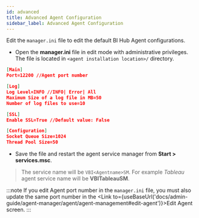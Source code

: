 ```yaml
---
id: advanced
title: Advanced Agent Configuration
sidebar_label: Advanced Agent Configuration
---
```



Edit the `manager.ini` file to edit the default BI Hub Agent configurations.

- Open the **manager.ini** file in edit mode with administrative privileges. The file is located in `<agent installation location>/` directory.

```json title="C:\Program Files\Visual BI Solutions\VBI View\<agent name>\manager.ini"
[Main]
Port=12200 //Agent port number

[Log]
Log Level=INFO //INFO| Error| All
Maximum Size of a log file in MB=50
Number of log files to use=10

[SSL]
Enable SSL=True //Default value: False

[Configuration]
Socket Queue Size=1024
Thread Pool Size=50
```

- Save the file and restart the agent service manager from **Start > services.msc**.

> The service name will be `VBI<Agentname>SM`. For example *Tableau* agent service name will be **VBITableauSM**.

:::note
If you edit Agent port number in the `manager.ini` file, you must also update the same port number in the <Link to={useBaseUrl('docs/admin-guide/agent-manager/agent/agent-management#edit-agent')}>Edit Agent</Link> screen.
:::
